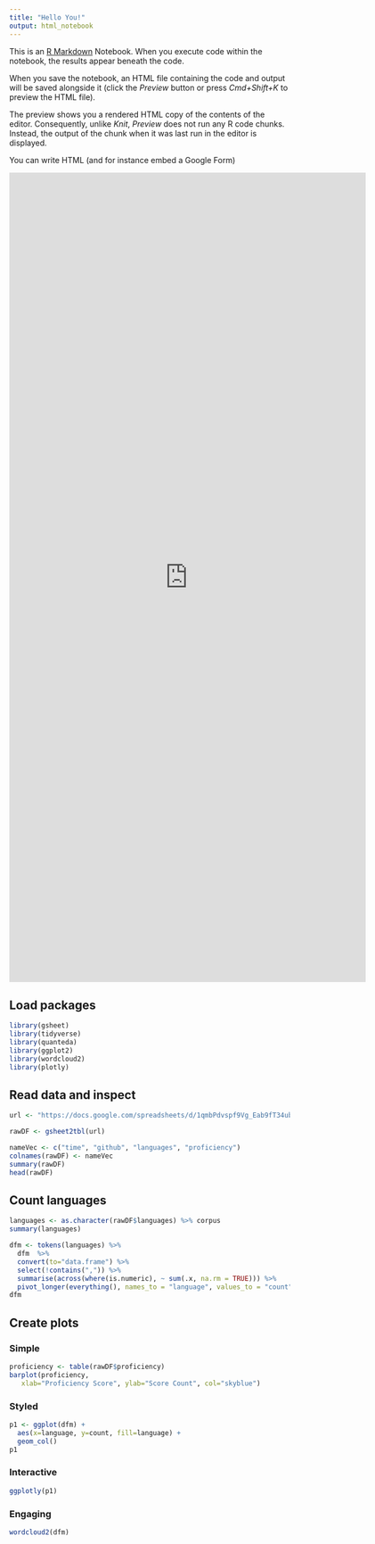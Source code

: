 ```yaml
---
title: "Hello You!"
output: html_notebook
---
```


This is an [R Markdown](http://rmarkdown.rstudio.com) Notebook. When you execute code within the notebook, the results appear beneath the code. 

When you save the notebook, an HTML file containing the code and output will be saved alongside it (click the *Preview* button or press *Cmd+Shift+K* to preview the HTML file). 

The preview shows you a rendered HTML copy of the contents of the editor. Consequently, unlike *Knit*, *Preview* does not run any R code chunks. Instead, the output of the chunk when it was last run in the editor is displayed.

<p>You can write HTML (and for instance embed a Google Form)</p>

<iframe src="https://docs.google.com/forms/d/e/1FAIpQLSd9I3l0IX3aXUb7_T_Ed7OGO6VcPpI-DPdlWnfMT1q2X_nZFw/viewform?embedded=true" width="640" height="1452" frameborder="0" marginheight="0" marginwidth="0">Loading…</iframe>

## Load packages

```r
library(gsheet)
library(tidyverse)
library(quanteda)
library(ggplot2)
library(wordcloud2)
library(plotly)
```


## Read data and inspect

```r
url <- "https://docs.google.com/spreadsheets/d/1qmbPdvspf9Vg_Eab9fT34ubudF_vklJwKxf0UuJrHvw/edit?usp=sharing"

rawDF <- gsheet2tbl(url)

nameVec <- c("time", "github", "languages", "proficiency")
colnames(rawDF) <- nameVec
summary(rawDF)
head(rawDF)
```

## Count languages

```r
languages <- as.character(rawDF$languages) %>% corpus
summary(languages)

dfm <- tokens(languages) %>%
  dfm  %>%
  convert(to="data.frame") %>%
  select(!contains(",")) %>%
  summarise(across(where(is.numeric), ~ sum(.x, na.rm = TRUE))) %>%
  pivot_longer(everything(), names_to = "language", values_to = "count") 
dfm
```

## Create plots

### Simple

```r
proficiency <- table(rawDF$proficiency)
barplot(proficiency,
   xlab="Proficiency Score", ylab="Score Count", col="skyblue")
```

### Styled
```r
p1 <- ggplot(dfm) +
  aes(x=language, y=count, fill=language) +
  geom_col()
p1
```

### Interactive

```r
ggplotly(p1)
```

### Engaging

```r
wordcloud2(dfm)
```

